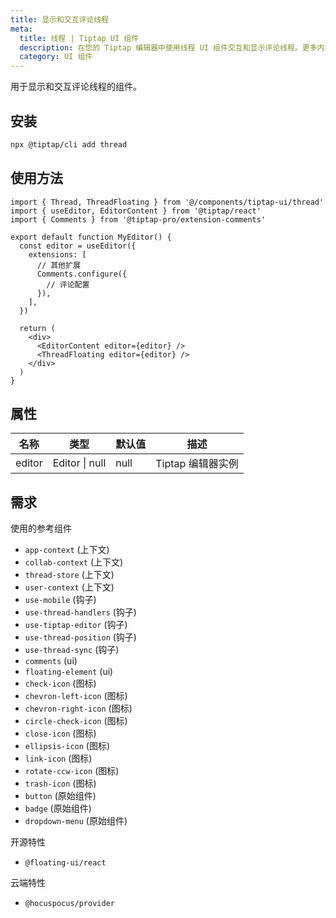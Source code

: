```yaml
---
title: 显示和交互评论线程
meta:
  title: 线程 | Tiptap UI 组件
  description: 在您的 Tiptap 编辑器中使用线程 UI 组件交互和显示评论线程。更多内容请参见文档。
  category: UI 组件
---
```


用于显示和交互评论线程的组件。

## 安装

```bash
npx @tiptap/cli add thread
```

## 使用方法

```tsx
import { Thread, ThreadFloating } from '@/components/tiptap-ui/thread'
import { useEditor, EditorContent } from '@tiptap/react'
import { Comments } from '@tiptap-pro/extension-comments'

export default function MyEditor() {
  const editor = useEditor({
    extensions: [
      // 其他扩展
      Comments.configure({
        // 评论配置
      }),
    ],
  })

  return (
    <div>
      <EditorContent editor={editor} />
      <ThreadFloating editor={editor} />
    </div>
  )
}
```

## 属性

| 名称   | 类型           | 默认值 | 描述                      |
| ------ | -------------- | ------- | ------------------------ |
| editor | Editor \| null | null    | Tiptap 编辑器实例      |

## 需求

使用的参考组件

- `app-context` (上下文)
- `collab-context` (上下文)
- `thread-store` (上下文)
- `user-context` (上下文)
- `use-mobile` (钩子)
- `use-thread-handlers` (钩子)
- `use-tiptap-editor` (钩子)
- `use-thread-position` (钩子)
- `use-thread-sync` (钩子)
- `comments` (ui)
- `floating-element` (ui)
- `check-icon` (图标)
- `chevron-left-icon` (图标)
- `chevron-right-icon` (图标)
- `circle-check-icon` (图标)
- `close-icon` (图标)
- `ellipsis-icon` (图标)
- `link-icon` (图标)
- `rotate-ccw-icon` (图标)
- `trash-icon` (图标)
- `button` (原始组件)
- `badge` (原始组件)
- `dropdown-menu` (原始组件)

开源特性

- `@floating-ui/react`

云端特性

- `@hocuspocus/provider`